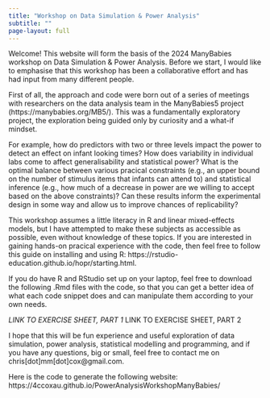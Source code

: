 ```yaml
---
title: "Workshop on Data Simulation & Power Analysis"
subtitle: ""
page-layout: full
---
```


Welcome! This website will form the basis of the 2024 ManyBabies workshop on Data Simulation & Power Analysis. Before we start, I would like to emphasise that this workshop has been a collaborative effort and has had input from many different people. 

First of all, the approach and code were born out of a series of meetings with researchers on the data analysis team in the ManyBabies5 project (https://manybabies.org/MB5/). This was a fundamentally exploratory project, the exploration being guided only by curiosity and a what-if mindset.

For example, how do predictors with two or three levels impact the power to detect an effect on infant looking times? How does variability in individual labs come to affect generalisability and statistical power? What is the optimal balance between various pracical constraints (e.g., an upper bound on the number of stimulus items that infants can attend to) and statistical inference (e.g., how much of a decrease in power are we willing to accept based on the above constraints)? Can these results inform the experimental design in some way and allow us to improve chances of replicability?

This workshop assumes a little literacy in R and linear mixed-effects models, but I have attempted to make these subjects as accessible as possible, even without knowledge of these topics. If you are interested in gaining hands-on pracical experience with the code, then feel free to follow this guide on installing and using R: https://rstudio-education.github.io/hopr/starting.html.

If you do have R and RStudio set up on your laptop, feel free to download the following .Rmd files with the code, so that you can get a better idea of what each code snippet does and can manipulate them according to your own needs.

*LINK TO EXERCISE SHEET, PART 1
*LINK TO EXERCISE SHEET, PART 2

I hope that this will be fun experience and useful exploration of data simulation, power analysis, statistical modelling and programming, and if you have any questions, big or small, feel free to contact me on chris[dot]mm[dot]cox@gmail.com.

Here is the code to generate the following website:
https://4ccoxau.github.io/PowerAnalysisWorkshopManyBabies/
